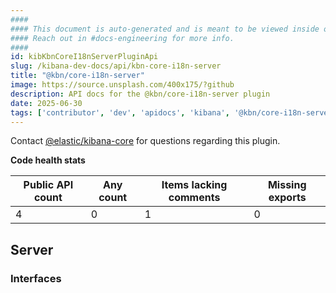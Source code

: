 ```yaml
---
####
#### This document is auto-generated and is meant to be viewed inside our experimental, new docs system.
#### Reach out in #docs-engineering for more info.
####
id: kibKbnCoreI18nServerPluginApi
slug: /kibana-dev-docs/api/kbn-core-i18n-server
title: "@kbn/core-i18n-server"
image: https://source.unsplash.com/400x175/?github
description: API docs for the @kbn/core-i18n-server plugin
date: 2025-06-30
tags: ['contributor', 'dev', 'apidocs', 'kibana', '@kbn/core-i18n-server']
---
```




Contact [@elastic/kibana-core](https://github.com/orgs/elastic/teams/kibana-core) for questions regarding this plugin.

**Code health stats**

| Public API count  | Any count | Items lacking comments | Missing exports |
|-------------------|-----------|------------------------|-----------------|
| 4 | 0 | 1 | 0 |

## Server

### Interfaces
<DocDefinitionList data={kbnCoreI18nServerObj.server.interfaces}/>

